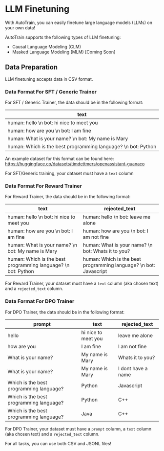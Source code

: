 # LLM Finetuning

With AutoTrain, you can easily finetune large language models (LLMs) on your own data!

AutoTrain supports the following types of LLM finetuning:

- Causal Language Modeling (CLM)
- Masked Language Modeling (MLM) [Coming Soon]

## Data Preparation

LLM finetuning accepts data in CSV format.

### Data Format For SFT / Generic Trainer

For SFT / Generic Trainer, the data should be in the following format:

| text                                                          |
|---------------------------------------------------------------|
| human: hello \n bot: hi nice to meet you                      |
| human: how are you \n bot: I am fine                          |
| human: What is your name? \n bot: My name is Mary             |
| human: Which is the best programming language? \n bot: Python |


An example dataset for this format can be found here: https://huggingface.co/datasets/timdettmers/openassistant-guanaco

For SFT/Generic training, your dataset must have a `text` column

### Data Format For Reward Trainer

For Reward Trainer, the data should be in the following format:

| text                                                          | rejected_text                                                     |
|---------------------------------------------------------------|-------------------------------------------------------------------|
| human: hello \n bot: hi nice to meet you                      | human: hello \n bot: leave me alone                               |
| human: how are you \n bot: I am fine                          | human: how are you \n bot: I am not fine                          |
| human: What is your name? \n bot: My name is Mary             | human: What is your name? \n bot: Whats it to you?                |
| human: Which is the best programming language? \n bot: Python | human: Which is the best programming language? \n bot: Javascript |

For Reward Trainer, your dataset must have a `text` column (aka chosen text) and a `rejected_text` column.

### Data Format For DPO Trainer

For DPO Trainer, the data should be in the following format:

| prompt                                  | text                | rejected_text      |
|-----------------------------------------|---------------------|--------------------|
| hello                                   | hi nice to meet you | leave me alone     |
| how are you                             | I am fine           | I am not fine      |
| What is your name?                      | My name is Mary     | Whats it to you?   |
| What is your name?                      | My name is Mary     | I dont have a name |
| Which is the best programming language? | Python              | Javascript         |
| Which is the best programming language? | Python              | C++                |
| Which is the best programming language? | Java                | C++                |

For DPO Trainer, your dataset must have a `prompt` column, a `text` column (aka chosen text) and a `rejected_text` column.


For all tasks, you can use both CSV and JSONL files!
